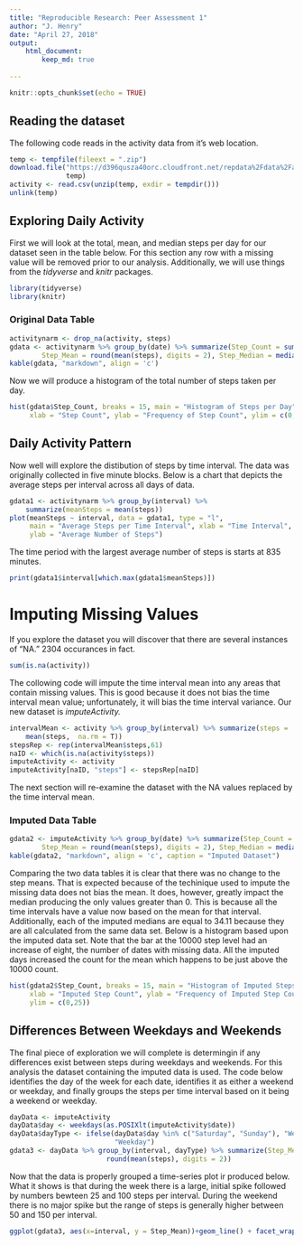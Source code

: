 ---
title: "Reproducible Research: Peer Assessment 1"
author: "J. Henry"
date: "April 27, 2018"
output: 
    html_document:
        keep_md: true
    
---

```{r setup, include=FALSE}
knitr::opts_chunk$set(echo = TRUE)
```

## Reading the dataset

The following code reads in the activity data from it's web location.

```{r dataread, results='hide'}
temp <- tempfile(fileext = ".zip")
download.file("https://d396qusza40orc.cloudfront.net/repdata%2Fdata%2Factivity.zip", 
              temp)
activity <- read.csv(unzip(temp, exdir = tempdir()))
unlink(temp)
```

## Exploring Daily Activity

First we will look at the total, mean, and median steps per day for our dataset 
seen in the table below. For this section any row with a missing value will be 
removed prior to our analysis. Additionally, we will use things from the 
*tidyverse* and *knitr* packages.

```{r packageInstall, message=FALSE, warning=FALSE}
library(tidyverse)
library(knitr)
```

### Original Data Table
```{r stepsStats, warning=FALSE}
activitynarm <- drop_na(activity, steps)
gdata <- activitynarm %>% group_by(date) %>% summarize(Step_Count = sum(steps), 
        Step_Mean = round(mean(steps), digits = 2), Step_Median = median(steps))
kable(gdata, "markdown", align = 'c')
```

Now we will produce a histogram of the total number of steps taken per day.

```{r stepsHist}
hist(gdata$Step_Count, breaks = 15, main = "Histogram of Steps per Day", 
     xlab = "Step Count", ylab = "Frequency of Step Count", ylim = c(0,25))
```

## Daily Activity Pattern

Now well will explore the distibution of steps by time interval. The data was 
originally collected in five minute blocks. Below is a chart that depicts the 
average steps per interval across all days of data.

```{r averageStepsPlot}
gdata1 <- activitynarm %>% group_by(interval) %>% 
    summarize(meanSteps = mean(steps))
plot(meanSteps ~ interval, data = gdata1, type = "l", 
     main = "Average Steps per Time Interval", xlab = "Time Interval",
     ylab = "Average Number of Steps")

```

The time period with the largest average number of steps is starts at 835 
minutes.

```{r maxStepsInterval}
print(gdata1$interval[which.max(gdata1$meanSteps)])
```

# Imputing Missing Values

If you explore the dataset you will discover that there are several instances of
"NA." 2304 occurances in fact.

```{r countNA}
sum(is.na(activity))
```

The collowing code will impute the time interval mean into any areas that 
contain missing values. This is good because it does not bias the time interval
mean value; unfortunately, it will bias the time interval variance. Our new 
dataset is *imputeActivity.*

```{r imputeMissingData}
intervalMean <- activity %>% group_by(interval) %>% summarize(steps =
    mean(steps,  na.rm = T))
stepsRep <- rep(intervalMean$steps,61)
naID <- which(is.na(activity$steps))
imputeActivity <- activity
imputeActivity[naID, "steps"] <- stepsRep[naID]

```

The next section will re-examine the dataset with the NA values replaced by the 
time interval mean.

### Imputed Data Table
```{r imputedStats}
gdata2 <- imputeActivity %>% group_by(date) %>% summarize(Step_Count = sum(steps), 
        Step_Mean = round(mean(steps), digits = 2), Step_Median = median(steps))
kable(gdata2, "markdown", align = 'c', caption = "Imputed Dataset")
```

Comparing the two data tables it is clear that there was no change to the 
step means. That is expected because of the techinique used to impute the 
missing data does not bias the mean. It does, however, greatly impact the median 
producing the only values greater than 0. This is because all the time intervals 
have a value now based on the mean for that interval. Additionally, each of the 
imputed medians are equal to 34.11 because they are all calculated from the 
same data set. Below is a histogram based upon the imputed data set. Note that 
the bar at the 10000 step level had an increase of eight, the number of dates 
with missing data. All the imputed days 
increased the count for the mean which happens to be just above the 10000 
count.

```{r imputedStepsHist}
hist(gdata2$Step_Count, breaks = 15, main = "Histogram of Imputed Steps per Day", 
     xlab = "Imputed Step Count", ylab = "Frequency of Imputed Step Count",
     ylim = c(0,25))
```

## Differences Between Weekdays and Weekends

The final piece of exploration we will complete is determingin if any 
differences exist between steps during weekdays and weekends. For this analysis 
the dataset containing the imputed data is used. The code below identifies the 
day of the week for each date, identifies it as either a weekend or 
weekday, and finally groups the steps per time interval based on it being a 
weekend or weekday.

```{r dayIdentifier, results="hide"}
dayData <- imputeActivity
dayData$day <- weekdays(as.POSIXlt(imputeActivity$date))
dayData$dayType <- ifelse(dayData$day %in% c("Saturday", "Sunday"), "Weekend", 
                          "Weekday")
gdata3 <- dayData %>% group_by(interval, dayType) %>% summarize(Step_Mean = 
                        round(mean(steps), digits = 2))
```

Now that the data is properly grouped a time-series plot ir produced below. What it shows is that during the week there is a large, initial spike followed by numbers bewteen 25 and 100 steps per interval. During the weekend there is no major spike but the range of steps is generally higher between 50 and 150 per interval. 

```{r dayTypePlot}
ggplot(gdata3, aes(x=interval, y = Step_Mean))+geom_line() + facet_wrap(~dayType, dir = "v")
```

